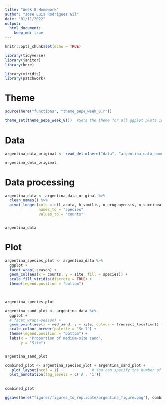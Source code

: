 ```yaml
---
title: "Week 8 Homework"
author: "Jose Luis Rodriguez Gil"
date: "01/11/2022"
output: 
  html_document:
    keep_md: true
---
```


```r
knitr::opts_chunk$set(echo = TRUE)
```

```r

library(tidyverse)
library(janitor)
library(here)

library(viridis)
library(patchwork)

```

# Theme

```r

source(here("functions", "theme_pepe_week_8.r"))

theme_set(theme_pepe_week_8())  #Sets the theme for all ggplot plots in this .Rmd file (no need to call it in the plot itself)


```


# Data

```r

argentina_data_original <- read_delim(here("data", "argentina_data_homework.txt"))

argentina_data_original

```


# Data processing

```r

argentina_data <- argentina_data_original %>% 
  clean_names() %>% 
  pivot_longer(cols = c(l_acuta, h_similis, u_uruguayensis, n_succinea), 
               names_to = "species",
               values_to = "counts")


argentina_data

```


# Plot


```r
argentina_species_plot <- argentina_data %>% 
  ggplot +
  facet_wrap(~season) +
  geom_col(aes(x = counts, y = site, fill = species)) +
  scale_fill_viridis(discrete = TRUE) +
  theme(legend.position = "bottom")
  


argentina_species_plot

```

```r

argentina_sand_plot <- argentina_data %>% 
  ggplot +
  # facet_wrap(~season) +
  geom_point(aes(x = med_sand, y = site, colour = transect_location)) +
  scale_colour_brewer(palette = "Set1") +
  theme(legend.position = "bottom") +
  labs(x = "Proportion of medium-size sand",
       y = "Site")


argentina_sand_plot


```


```r

combined_plot <- argentina_species_plot + argentina_sand_plot +
   plot_layout(ncol = 1) +             # You can specify the number of columns and rows
  plot_annotation(tag_levels = c('A', '1'))
  
  
combined_plot

```




```r

ggsave(here("figures/figures_to_replicate/argentina_figure.png"), combined_plot, width = 190, height = 200, units = "mm")

```





































